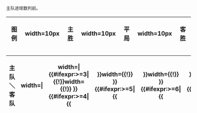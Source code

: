 <small>主队进球数列前。</small>
{|class="wikitable"
!图例
|width=10px {{fbc 胜|}} ||主胜
|width=10px {{fbc 平|}} ||平局
|width=10px {{fbc 负|}} ||客胜
|}
{|class="wikitable" style="text-align:center;font-size:90%"
|-
!主队＼客队
|width={{Fb r width|{{{nt|9}}}}}|{{fb team {{{1}}} |abb=y }}
|width={{Fb r width|{{{nt|9}}}}}|{{fb team {{{2}}} |abb=y }}
{{#ifexpr:{{{nt|9}}}>=3|{{!}}width={{Fb r width|{{{nt|9}}}}}{{!}}{{fb team {{{3}}} |abb=y }}
}}{{#ifexpr:{{{nt|9}}}>=4|{{!!}}width={{Fb r width|{{{nt|9}}}}}{{!}}{{fb team {{{4}}} |abb=y }}
}}{{#ifexpr:{{{nt|9}}}>=5|{{!!}}width={{Fb r width|{{{nt|9}}}}}{{!}}{{fb team {{{5}}} |abb=y }}
}}{{#ifexpr:{{{nt|9}}}>=6|{{!!}}width={{Fb r width|{{{nt|9}}}}}{{!}}{{fb team {{{6}}} |abb=y }}
}}{{#ifexpr:{{{nt|9}}}>=7|{{!!}}width={{Fb r width|{{{nt|9}}}}}{{!}}{{fb team {{{7}}} |abb=y }}
}}{{#ifexpr:{{{nt|9}}}>=8|{{!!}}width={{Fb r width|{{{nt|9}}}}}{{!}}{{fb team {{{8}}} |abb=y }}
}}{{#ifexpr:{{{nt|9}}}>=9|{{!!}}width={{Fb r width|{{{nt|9}}}}}{{!}}{{fb team {{{9}}} |abb=y }}
}}{{#ifexpr:{{{nt|9}}}>=10|{{!!}}width={{Fb r width|{{{nt|9}}}}}{{!}}{{fb team {{{10}}} |abb=y }}
}}{{#ifexpr:{{{nt|9}}}>=11|{{!!}}width={{Fb r width|{{{nt|9}}}}}{{!}}{{fb team {{{11}}} |abb=y }}
}}{{#ifexpr:{{{nt|9}}}>=12|{{!!}}width={{Fb r width|{{{nt|9}}}}}{{!}}{{fb team {{{12}}} |abb=y }}
}}{{#ifexpr:{{{nt|9}}}>=13|{{!!}}width={{Fb r width|{{{nt|9}}}}}{{!}}{{fb team {{{13}}} |abb=y }}
}}{{#ifexpr:{{{nt|9}}}>=14|{{!!}}width={{Fb r width|{{{nt|9}}}}}{{!}}{{fb team {{{14}}} |abb=y }}
}}{{#ifexpr:{{{nt|9}}}>=15|{{!!}}width={{Fb r width|{{{nt|9}}}}}{{!}}{{fb team {{{15}}} |abb=y }}
}}{{#ifexpr:{{{nt|9}}}>=16|{{!!}}width={{Fb r width|{{{nt|9}}}}}{{!}}{{fb team {{{16}}} |abb=y }}
}}{{#ifexpr:{{{nt|9}}}>=17|{{!!}}width={{Fb r width|{{{nt|9}}}}}{{!}}{{fb team {{{17}}} |abb=y }}
}}{{#ifexpr:{{{nt|9}}}>=18|{{!!}}width={{Fb r width|{{{nt|9}}}}}{{!}}{{fb team {{{18}}} |abb=y }}
}}{{#ifexpr:{{{nt|9}}}>=19|{{!!}}width={{Fb r width|{{{nt|9}}}}}{{!}}{{fb team {{{19}}} |abb=y }}
}}{{#ifexpr:{{{nt|9}}}>=20|{{!!}}width={{Fb r width|{{{nt|9}}}}}{{!}}{{fb team {{{20}}} |abb=y }}
}}{{#ifexpr:{{{nt|9}}}>=21|{{!!}}width={{Fb r width|{{{nt|9}}}}}{{!}}{{fb team {{{21}}} |abb=y }}
}}{{#ifexpr:{{{nt|9}}}>=22|{{!!}}width={{Fb r width|{{{nt|9}}}}}{{!}}{{fb team {{{22}}} |abb=y }}
}}{{#ifexpr:{{{nt|9}}}>=23|{{!!}}width={{Fb r width|{{{nt|9}}}}}{{!}}{{fb team {{{23}}} |abb=y }}
}}{{#ifexpr:{{{nt|9}}}>=24|{{!!}}width={{Fb r width|{{{nt|9}}}}}{{!}}{{fb team {{{24}}} |abb=y }}
}}<noinclude>
|}
{{template doc}}
<!-- 分類請放在 /doc 子頁 -->
</noinclude>
